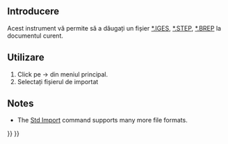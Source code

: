 <languages/>

<div lang="en" dir="ltr" class="mw-content-ltr">
{{Docnav
|[[Part_Defeaturing|Defeaturing]]
|[[Part_Export|Export]]
|[[Part_Workbench|Part]]
|IconL=Part_Defeaturing.svg
|IconR=Part_Export.svg
|IconC=Workbench_Part.svg
}}
</div>

<div class="mw-translate-fuzzy">
{{GuiCommand
|Name=Part Import
‏‎|MenuLocation=Part → Import CAD
|Workbenches=[[Part Workbench|Part]]
|SeeAlso=[[Std_Import|Std Import]]
}}
</div>

<span id="Description"></span>
==Introducere== 

<div class="mw-translate-fuzzy">
Acest instrument vă permite să a dăugați un fișier [http://en.wikipedia.org/wiki/IGES *.IGES], [http://en.wikipedia.org/wiki/Step_file *.STEP], [http://en.wikipedia.org/wiki/BREP *.BREP] la documentul curent.
</div>

<span id="Usage"></span>
<div class="mw-translate-fuzzy">
==Utilizare==
</div>

<div class="mw-translate-fuzzy">
# Click pe {{KEY|Part}}  →  {{KEY|[[Image:Part ImportCAD.png|24px]]  ImportCAD}}  din meniul principal.
# Selectați fișierul de importat
</div>

<div lang="en" dir="ltr" class="mw-content-ltr">
==Notes==
</div>

<div lang="en" dir="ltr" class="mw-content-ltr">
* The [[Std_Import|Std Import]] command supports many more file formats.
</div>


<div lang="en" dir="ltr" class="mw-content-ltr">
{{Docnav
|[[Part_Defeaturing|Defeaturing]]
|[[Part_Export|Export]]
|[[Part_Workbench|Part]]
|IconL=Part_Defeaturing.svg
|IconR=Part_Export.svg
|IconC=Workbench_Part.svg
}}
</div>

{{Part_Tools_navi{{#translation:}}}}
{{Userdocnavi{{#translation:}}}}